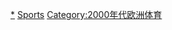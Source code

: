 {{portal box|歐洲|體育運動}}
{{Year by category
| m = 2
| c = 0
| d = 0
| y = 1
| cat = 歐洲體育
| sortkey = 歐洲體育
| in = 
| parent = 各年份歐洲體育
| subcat = 2001年體育
}}
[[Category:2001年體育|*]]
[[Category:2001年歐洲|Sports]]
[[Category:2000年代欧洲体育|Category:2000年代欧洲体育]]